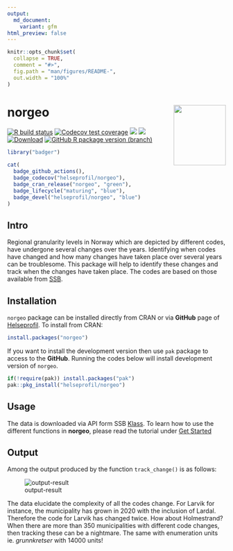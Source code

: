 ```yaml
---
output:
  md_document:
    variant: gfm
html_preview: false
---
```


```r
knitr::opts_chunk$set(
  collapse = TRUE,
  comment = "#>",
  fig.path = "man/figures/README-",
  out.width = "100%"
)
```

# norgeo <img src='man/figures/logo.png' align="right" width="120" height="139" />

<!-- badges: start -->

[![R build
status](https://github.com/helseprofil/norgeo/workflows/R-CMD-check/badge.svg)](https://github.com/helseprofil/norgeo/actions)
[![Codecov test coverage](https://img.shields.io/codecov/c/github/helseprofil/norgeo?logo=codecov)](https://app.codecov.io/gh/helseprofil/norgeo?branch=main)
[![](https://www.r-pkg.org/badges/version/norgeo?color=green)](https://cran.r-project.org/package=norgeo)
[![](https://img.shields.io/badge/lifecycle-stable-green.svg)](https://lifecycle.r-lib.org/articles/stages.html#stable)
[![Download](https://cranlogs.r-pkg.org/badges/grand-total/norgeo)](https://cranlogs.r-pkg.org/badges/grand-total/norgeo)
[![GitHub R package version (branch)](https://img.shields.io/github/r-package/v/helseprofil/norgeo/dev)](https://github.com/helseprofil/norgeo)
<!-- badges: start -->


```r
library("badger")
```

```r
cat(
  badge_github_actions(),
  badge_codecov("helseprofil/norgeo"),
  badge_cran_release("norgeo", "green"),
  badge_lifecycle("maturing", "blue"),
  badge_devel("helseprofil/norgeo", "blue")
)
```

## Intro

Regional granularity levels in Norway which are depicted by different codes,
have undergone several changes over the years. Identifying when codes have
changed and how many changes have taken place over several years can be
troublesome. This package will help to identify these changes and track when the
changes have taken place. The codes are based on those available from
[SSB](https://www.ssb.no).

## Installation

`norgeo` package can be installed directly from CRAN or via **GitHub** page of
[Helseprofil](https://github.com/helseprofil). To install from CRAN: 

``` r
install.packages("norgeo")
```

If you want to install the development version then use `pak` package to
access to the **GitHub**. Running the codes below will install development
version of `norgeo`.

```r
if(!require(pak)) install.packages("pak")
pak::pkg_install("helseprofil/norgeo")
```

## Usage

The data is downloaded via API form SSB 
[Klass](https://data.ssb.no/api/klass/v1/api-guide.html "ssb"). To learn how
to use the different functions in **norgeo**, please read the tutorial under
[Get Started](https://helseprofil.github.io/norgeo/articles/use-api.html)

## Output

Among the output produced by the function `track_change()` is as follows:

![output-result](man/figures/kommune_merge.png)

The data elucidate the complexity of all the codes change. For Larvik for
instance, the municipality has grown in 2020 with the inclusion of Lardal.
Therefore the code for Larvik has changed twice. How about Holmestrand? When
there are more than 350 municipalities with different code changes, then
tracking these can be a nightmare. The same with enumeration units ie.
*grunnkretser* with 14000 units!
